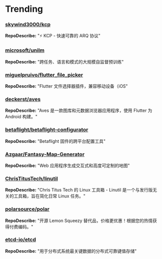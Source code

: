 
# Trending

### [skywind3000/kcp](https://github.com/skywind3000/kcp)
**RepoDescribe:** "⚡ KCP - 快速可靠的 ARQ 协议"
  

### [microsoft/unilm](https://github.com/microsoft/unilm)
**RepoDescribe:** "跨任务、语言和模式的大规模自监督预训练"
  

### [miguelpruivo/flutter_file_picker](https://github.com/miguelpruivo/flutter_file_picker)
**RepoDescribe:** "Flutter 文件选择器插件，兼容移动设备（iOS"
  

### [deckerst/aves](https://github.com/deckerst/aves)
**RepoDescribe:** "Aves 是一款图库和元数据浏览器应用程序，使用 Flutter 为 Android 构建。"
  

### [betaflight/betaflight-configurator](https://github.com/betaflight/betaflight-configurator)
**RepoDescribe:** "Betaflight 固件的跨平台配置工具"
  

### [Azgaar/Fantasy-Map-Generator](https://github.com/Azgaar/Fantasy-Map-Generator)
**RepoDescribe:** "Web 应用程序生成交互式和高度可定制的地图"
  

### [ChrisTitusTech/linutil](https://github.com/ChrisTitusTech/linutil)
**RepoDescribe:** "Chris Titus Tech 的 Linux 工具箱 - Linutil 是一个与发行版无关的工具箱，旨在简化日常 Linux 任务。"
  

### [polarsource/polar](https://github.com/polarsource/polar)
**RepoDescribe:** "开源 Lemon Squeezy 替代品，价格更优惠！根据您的热情获得付费编码。"
  

### [etcd-io/etcd](https://github.com/etcd-io/etcd)
**RepoDescribe:** "用于分布式系统最关键数据的分布式可靠键值存储"
  